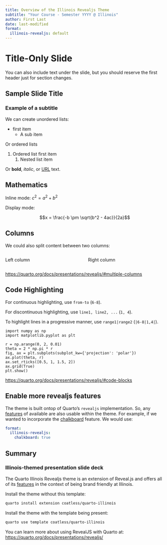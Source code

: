 ```yaml
---
title: Overview of the Illinois Revealjs Theme
subtitle: "Your Course - Semester YYYY @ Illinois"
author: First Last
date: last-modified
format:
  illinois-revealjs: default
---
```


# Title-Only Slide

You can also include text under the slide, but you should reserve the first header just for section changes. 

## Sample Slide Title

### Example of a subtitle

We can create unordered lists:

- first item 
    - A sub item

Or ordered lists

1. Ordered list first item
    1. Nested list item

Or **bold**, *italic*, or [URL](https://illinois.edu) text.

## Mathematics

Inline mode: $c^2 = a^2 + b^2$

Display mode: 

$$x = \frac{-b \pm \sqrt{b^2 - 4ac}}{2a}$$

## Columns

We could also split content between two columns:

::: {.columns}

::: {.column width="45%"}
Left column
:::

::: {.column width="45%"}
Right column
:::

:::

<https://quarto.org/docs/presentations/revealjs/#multiple-columns>

## Code Highlighting

For continuous highlighting, use `from-to` (`6-8`).

For discontinuous highlighting, use `line1, line2, ...` (`1, 4`).

To highlight lines in a progressive manner, use `range1|range2` (`|6-8|1,4|`). 

```.python
import numpy as np
import matplotlib.pyplot as plt

r = np.arange(0, 2, 0.01)
theta = 2 * np.pi * r
fig, ax = plt.subplots(subplot_kw={'projection': 'polar'})
ax.plot(theta, r)
ax.set_rticks([0.5, 1, 1.5, 2])
ax.grid(True)
plt.show()
```

<https://quarto.org/docs/presentations/revealjs/#code-blocks>

## Enable more revealjs features

The theme is built ontop of Quarto's `revealjs` implementation. So, any [features](https://quarto.org/docs/presentations/revealjs/) of available are also usable within the theme. For example, if we wanted to incorporate the [chalkboard](https://quarto.org/docs/presentations/revealjs/presenting.html#chalkboard) feature. We would use:

```yaml
format:
  illinois-revealjs: 
    chalkboard: true
```

## Summary {#sec-summary}

### Illinois-themed presentation slide deck

The Quarto Illinois Revealjs theme is an extension of Reveal.js and
offers all of its [features](https://quarto.org/docs/presentations/revealjs/) in the context of being brand friendly at Illinois.

Install the theme without this template:

```bash
quarto install extension coatless/quarto-illinois
```

Install the theme with the template being present:

```bash
quarto use template coatless/quarto-illinois
```

You can learn more about using RevealJS with Quarto at: <https://quarto.org/docs/presentations/revealjs/>

